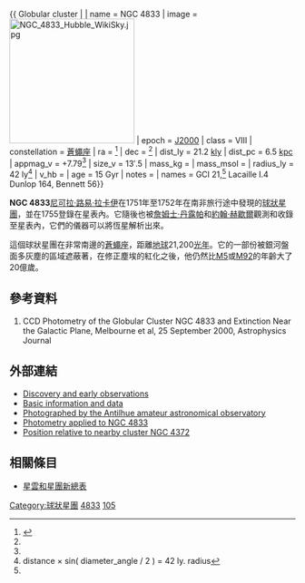 {{ Globular cluster |
| name = NGC 4833
| image = [[File:NGC_4833_Hubble_WikiSky.jpg|220px]]
| epoch = [[J2000|J2000]]
| class = VIII
| constellation = [[蒼蠅座|蒼蠅座]]
| ra = {{RA|12|59|34.98}}<ref name="simbad">{{cite web
  | title=SIMBAD Astronomical Database
  | work=Results for NGC 4833
  | url=http://simbad.u-strasbg.fr/Simbad
  | accessdate=2006-11-17
  | archive-date=2019-05-01
  | archive-url=https://web.archive.org/web/20190501023034/http://simbad.u-strasbg.fr/simbad/
  | dead-url=no
  }}</ref>
| dec = {{DEC|-70|52|28.6}}<ref name="simbad" />
| dist_ly = 21.2 [[光年|kly]]
| dist_pc = 6.5 [[秒差距|kpc]]
| appmag_v = +7.79<ref name="simbad" />
| size_v = 13′.5
| mass_kg =
| mass_msol =
| radius_ly = 42 ly<ref>distance × sin( diameter_angle / 2 ) = 42 ly. radius</ref>
| v_hb =
| age = 15 Gyr
| notes =
| names = GCl 21,<ref name="simbad" /> Lacaille I.4<br />Dunlop 164, Bennett 56}}

'''NGC 4833'''[[尼可拉·路易·拉卡伊|尼可拉·路易·拉卡伊]]在1751年至1752年在南非旅行途中發現的[[球狀星團|球狀星團]]，並在1755登錄在星表內。它隨後也被[[詹姆士·丹露帕|詹姆士·丹露帕]]和[[約翰·赫歇爾|約翰·赫歇爾]]觀測和收錄至星表內，它們的儀器可以將恆星解析出來。

這個球狀星團在非常南邊的[[蒼蠅座|蒼蠅座]]，距離[[地球|地球]]21,200[[光年|光年]]。它的一部份被銀河盤面多灰塵的區域遮蔽著，在修正塵埃的紅化之後，他仍然比[[M5|M5]]或[[M92_(球狀星團)|M92]]的年齡大了20億歲。

== 參考資料 ==
{{Reflist}}
#CCD Photometry of the Globular Cluster NGC 4833 and Extinction Near the Galactic Plane, Melbourne et al, 25 September 2000, Astrophysics Journal

== 外部連結 ==
*[https://web.archive.org/web/20011102065000/http://www.fortunecity.com/roswell/borley/49/u451.htm#NGC4833 Discovery and early observations]
*[https://web.archive.org/web/20080413133415/http://www.seds.org/messier/xtra/ngc/n4833.html Basic information and data]
*[http://www.astrosurf.com/antilhue/ngc4833.htm Photographed by the Antilhue amateur astronomical observatory]{{Wayback|url=http://www.astrosurf.com/antilhue/ngc4833.htm |date=20080302071604 }}
*[http://www.citebase.org/cgi-bin/citations?id=oai:arXiv.org:astro-ph/0009401 Photometry applied to NGC 4833]{{dead link|date=2017年11月 |bot=InternetArchiveBot |fix-attempted=yes }}
*[https://web.archive.org/web/20050322092632/http://ourworld.compuserve.com/homepages/silmerina/musglobs.htm Position relative to nearby cluster NGC 4372]

== 相關條目 ==
*[[星雲和星團新總表|星雲和星團新總表]]
{{star-cluster-stub}}

{{Catalogs|NGC=4833}}

[[Category:球狀星團|Category:球狀星團]]
[[Category:蒼蠅座NGC天體|4833]]
{{模板:科德韦尔天体}}
[[Category:科德韦尔天体|105]]